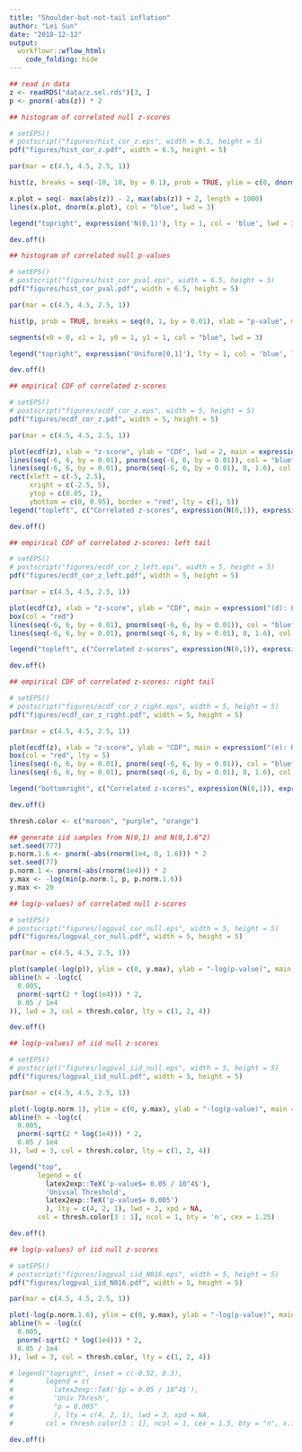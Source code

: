 ```yaml
---
title: "Shoulder-but-not-tail inflation"
author: "Lei Sun"
date: "2018-12-12"
output:
  workflowr::wflow_html:
    code_folding: hide
---
```


```r
## read in data
z <- readRDS("data/z.sel.rds")[3, ]
p <- pnorm(-abs(z)) * 2
```

```r
## histogram of correlated null z-scores

# setEPS()
# postscript("figures/hist_cor_z.eps", width = 6.5, height = 5)
pdf("figures/hist_cor_z.pdf", width = 6.5, height = 5)

par(mar = c(4.5, 4.5, 2.5, 1))

hist(z, breaks = seq(-10, 10, by = 0.1), prob = TRUE, ylim = c(0, dnorm(0)), xlab = "z-score", xlim = range(c(abs(z), -abs(z))), main = expression("(a): Histogram of correlated z-scores"), cex.main = 2, cex.lab = 2)

x.plot = seq(- max(abs(z)) - 2, max(abs(z)) + 2, length = 1000)
lines(x.plot, dnorm(x.plot), col = "blue", lwd = 3)

legend("topright", expression('N(0,1)'), lty = 1, col = 'blue', lwd = 3, cex = 1.75, bty = 'n', seg.len = 1.5, x.intersp = 0.5)

dev.off()
```

```r
## histogram of correlated null p-values

# setEPS()
# postscript("figures/hist_cor_pval.eps", width = 6.5, height = 5)
pdf("figures/hist_cor_pval.pdf", width = 6.5, height = 5)

par(mar = c(4.5, 4.5, 2.5, 1))

hist(p, prob = TRUE, breaks = seq(0, 1, by = 0.01), xlab = "p-value", main = expression("(b): Histogram of correlated p-values"), cex.main = 2, cex.lab = 2)

segments(x0 = 0, x1 = 1, y0 = 1, y1 = 1, col = "blue", lwd = 3)

legend("topright", expression('Uniform[0,1]'), lty = 1, col = 'blue', lwd = 3, cex = 1.75, bty = 'n', seg.len = 1.5, x.intersp = 0.5)

dev.off()
```

```r
## empirical CDF of correlated z-scores

# setEPS()
# postscript("figures/ecdf_cor_z.eps", width = 5, height = 5)
pdf("figures/ecdf_cor_z.pdf", width = 5, height = 5)

par(mar = c(4.5, 4.5, 2.5, 1))

plot(ecdf(z), xlab = "z-score", ylab = "CDF", lwd = 2, main = expression("(c): Empirical CDF"), cex.main = 2, cex.lab = 2, xlim = c(-max(abs(z)), max(abs(z))))
lines(seq(-6, 6, by = 0.01), pnorm(seq(-6, 6, by = 0.01)), col = "blue", lwd = 3, lty = 2)
lines(seq(-6, 6, by = 0.01), pnorm(seq(-6, 6, by = 0.01), 0, 1.6), col = "green", lwd = 3, lty = 4)
rect(xleft = c(-5, 2.5),
     xright = c(-2.5, 5),
     ytop = c(0.05, 1),
     ybottom = c(0, 0.95), border = "red", lty = c(1, 5))
legend("topleft", c("Correlated z-scores", expression(N(0,1)), expression(N(0, 1.6^2))), lty = c(1, 2, 4), col = c("black", "blue", "green"), lwd = 3, cex = 1.25, bty = 'n', seg.len = 1.5, x.intersp = 0.5)

dev.off()
```

```r
## empirical CDF of correlated z-scores: left tail

# setEPS()
# postscript("figures/ecdf_cor_z_left.eps", width = 5, height = 5)
pdf("figures/ecdf_cor_z_left.pdf", width = 5, height = 5)

par(mar = c(4.5, 4.5, 2.5, 1))

plot(ecdf(z), xlab = "z-score", ylab = "CDF", main = expression("(d): Left Tail of CDF"), lwd = 3, xlim = c(-5, -2.5), ylim = c(0, 0.05), cex.main = 2, cex.lab = 2, bty = "n")
box(col = "red")
lines(seq(-6, 6, by = 0.01), pnorm(seq(-6, 6, by = 0.01)), col = "blue", lwd = 3, lty = 2)
lines(seq(-6, 6, by = 0.01), pnorm(seq(-6, 6, by = 0.01), 0, 1.6), col = "green", lwd = 3, lty = 4)

legend("topleft", c("Correlated z-scores", expression(N(0,1)), expression(N(0, 1.6^2))), lty = c(1, 2, 4), col = c("black", "blue", "green"), lwd = 3, cex = 1.25, bty = 'n', seg.len = 1.5, x.intersp = 0.5)

dev.off()
```

```r
## empirical CDF of correlated z-scores: right tail

# setEPS()
# postscript("figures/ecdf_cor_z_right.eps", width = 5, height = 5)
pdf("figures/ecdf_cor_z_right.pdf", width = 5, height = 5)

par(mar = c(4.5, 4.5, 2.5, 1))

plot(ecdf(z), xlab = "z-score", ylab = "CDF", main = expression("(e): Right Tail of CDF"), lwd = 3, xlim = c(2.5, 5), ylim = c(0.95, 1), cex.main = 2, cex.lab = 2, bty = "n")
box(col = "red", lty = 5)
lines(seq(-6, 6, by = 0.01), pnorm(seq(-6, 6, by = 0.01)), col = "blue", lwd = 3, lty = 2)
lines(seq(-6, 6, by = 0.01), pnorm(seq(-6, 6, by = 0.01), 0, 1.6), col = "green", lwd = 3, lty = 4)

legend("bottomright", c("Correlated z-scores", expression(N(0,1)), expression(N(0, 1.6^2))), lty = c(1, 2, 4), col = c("black", "blue", "green"), lwd = 3, cex = 1.25, bty = 'n', seg.len = 1.5, x.intersp = 0.5)

dev.off()
```

```r
thresh.color <- c("maroon", "purple", "orange")

## generate iid samples from N(0,1) and N(0,1.6^2)
set.seed(777)
p.norm.1.6 <- pnorm(-abs(rnorm(1e4, 0, 1.6))) * 2
set.seed(77)
p.norm.1 <- pnorm(-abs(rnorm(1e4))) * 2
y.max <- -log(min(p.norm.1, p, p.norm.1.6))
y.max <- 20
```


```r
## log(p-values) of correlated null z-scores

# setEPS()
# postscript("figures/logpval_cor_null.eps", width = 5, height = 5)
pdf("figures/logpval_cor_null.pdf", width = 5, height = 5)

par(mar = c(4.5, 4.5, 2.5, 1))

plot(sample(-log(p)), ylim = c(0, y.max), ylab = "-log(p-value)", main = expression('(f): Correlated z-scores'), cex.main = 2, cex.lab = 2, pch = 19)
abline(h = -log(c(
  0.005,
  pnorm(-sqrt(2 * log(1e4))) * 2,
  0.05 / 1e4
)), lwd = 3, col = thresh.color, lty = c(1, 2, 4))

dev.off()
```

```r
## log(p-values) of iid null z-scores

# setEPS()
# postscript("figures/logpval_iid_null.eps", width = 5, height = 5)
pdf("figures/logpval_iid_null.pdf", width = 5, height = 5)

par(mar = c(4.5, 4.5, 2.5, 1))

plot(-log(p.norm.1), ylim = c(0, y.max), ylab = "-log(p-value)", main = expression("(g): iid N(0,1) z-scores"), col = "blue", cex.main = 2, cex.lab = 2, pch = 19)
abline(h = -log(c(
  0.005,
  pnorm(-sqrt(2 * log(1e4))) * 2,
  0.05 / 1e4
)), lwd = 3, col = thresh.color, lty = c(1, 2, 4))

legend("top",
       legend = c(
         latex2exp::TeX('p-value$= 0.05 / 10^4$'),
         'Univsal Threshold',
         latex2exp::TeX('p-value$= 0.005')
         ), lty = c(4, 2, 1), lwd = 3, xpd = NA,
       col = thresh.color[3 : 1], ncol = 1, bty = 'n', cex = 1.25)

dev.off()
```

```r
## log(p-values) of iid null z-scores

# setEPS()
# postscript("figures/logpval_iid_N016.eps", width = 5, height = 5)
pdf("figures/logpval_iid_N016.pdf", width = 5, height = 5)

par(mar = c(4.5, 4.5, 2.5, 1))

plot(-log(p.norm.1.6), ylim = c(0, y.max), ylab = "-log(p-value)", main = expression(paste("(h): iid ", N(0, 1.6^2), " z-scores")), col = "green", cex.main = 2, cex.lab = 2, pch = 19)
abline(h = -log(c(
  0.005,
  pnorm(-sqrt(2 * log(1e4))) * 2,
  0.05 / 1e4
)), lwd = 3, col = thresh.color, lty = c(1, 2, 4))

# legend("topright", inset = c(-0.52, 0.3),
#        legend = c(
#          latex2exp::TeX('$p = 0.05 / 10^4$'),
#          'Univ Thresh',
#          "p = 0.005"
#          ), lty = c(4, 2, 1), lwd = 3, xpd = NA,
#        col = thresh.color[3 : 1], ncol = 1, cex = 1.5, bty = "n", x.intersp = 0.5, seg.len = 1.5)

dev.off()
```
